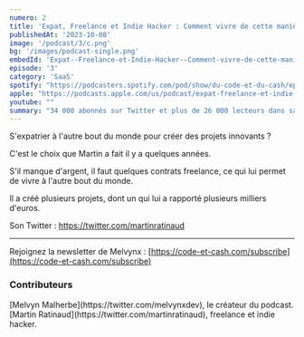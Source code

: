 ```yaml
---
numero: 2
title: 'Expat, Freelance et Indie Hacker : Comment vivre de cette manière ? - #3 Martin Ratinaud'
publishedAt: '2023-10-08'
image: '/podcast/3/c.png'
bg: '/images/podcast-single.png'
embedId: 'Expat--Freelance-et-Indie-Hacker--Comment-vivre-de-cette-manire-----3-Martin-Ratinaud-e2at01n'
episode: '3'
category: 'SaaS'
spotify: "https://podcasters.spotify.com/pod/show/du-code-et-du-cash/episodes/Expat--Freelance-et-Indie-Hacker--Comment-vivre-de-cette-manire-----3-Martin-Ratinaud-e2at01n/a-aagq302"
apple: "https://podcasts.apple.com/us/podcast/expat-freelance-et-indie-hacker-comment-vivre-de/id1701022126?i=1000632167162"
youtube: ""
summary: "34 000 abonnés sur Twitter et plus de 26 000 lecteurs dans sa newsletter, je rencontre Sébastien qui nous donne les secrets de son business de newsletter."
---
```


S'expatrier à l'autre bout du monde pour créer des projets innovants ?

C'est le choix que Martin a fait il y a quelques années.

S'il manque d'argent, il faut quelques contrats freelance, ce qui lui permet de vivre à l'autre bout du monde.

Il a créé plusieurs projets, dont un qui lui a rapporté plusieurs milliers d'euros.

Son Twitter : https://twitter.com/martinratinaud

---

Rejoignez la newsletter de Melvynx : [https://code-et-cash.com/subscribe](https://code-et-cash.com/subscribe)

### Contributeurs

<Contributor>
[Melvyn Malherbe](https://twitter.com/melvynxdev), le créateur du podcast.
</Contributor>
<Contributor>
[Martin Ratinaud](https://twitter.com/martinratinaud), freelance et indie hacker.
</Contributor>